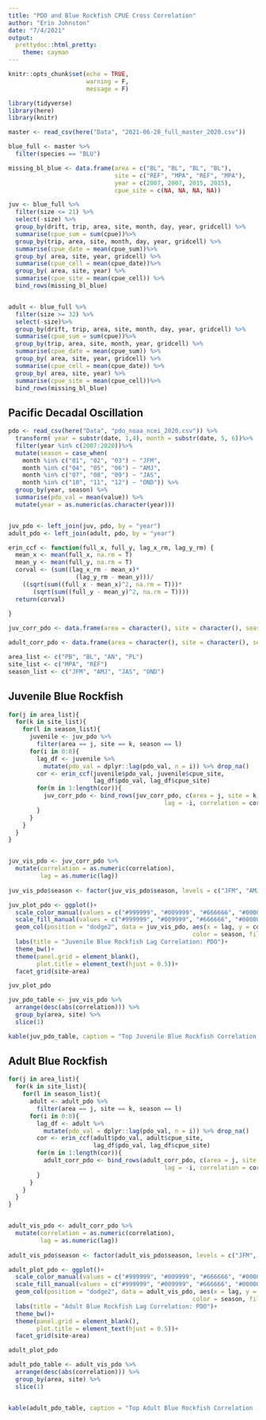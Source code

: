 ```yaml
---
title: "PDO and Blue Rockfish CPUE Cross Correlation"
author: "Erin Johnston"
date: "7/4/2021"
output: 
  prettydoc::html_pretty:
    theme: cayman
---
```


```r

knitr::opts_chunk$set(echo = TRUE,
                      warning = F,
                      message = F)

```

```r

library(tidyverse)
library(here)
library(knitr)

```


```r

master <- read_csv(here("Data", "2021-06-28_full_master_2020.csv"))

blue_full <- master %>%
  filter(species == "BLU") 

missing_bl_blue <- data.frame(area = c("BL", "BL", "BL", "BL"),
                              site = c("REF", "MPA", "REF", "MPA"),
                              year = c(2007, 2007, 2015, 2015), 
                              cpue_site = c(NA, NA, NA, NA))

juv <- blue_full %>%
  filter(size <= 21) %>%
  select(-size) %>%
  group_by(drift, trip, area, site, month, day, year, gridcell) %>%
  summarise(cpue_sum = sum(cpue))%>%
  group_by(trip, area, site, month, day, year, gridcell) %>%
  summarise(cpue_date = mean(cpue_sum))%>%
  group_by( area, site, year, gridcell) %>%
  summarise(cpue_cell = mean(cpue_date))%>%
  group_by( area, site, year) %>%
  summarise(cpue_site = mean(cpue_cell)) %>%
  bind_rows(missing_bl_blue)


adult <- blue_full %>%
  filter(size >= 32) %>%
  select(-size)%>%
  group_by(drift, trip, area, site, month, day, year, gridcell) %>%
  summarise(cpue_sum = sum(cpue))%>%
  group_by(trip, area, site, month, year, gridcell) %>%
  summarise(cpue_date = mean(cpue_sum)) %>%
  group_by( area, site, year, gridcell) %>%
  summarise(cpue_cell = mean(cpue_date)) %>%
  group_by( area, site, year) %>%
  summarise(cpue_site = mean(cpue_cell))%>%
  bind_rows(missing_bl_blue)

```

## Pacific Decadal Oscillation

```r

pdo <- read_csv(here("Data", "pdo_noaa_ncei_2020.csv")) %>%
  transform( year = substr(date, 1,4), month = substr(date, 5, 6))%>%
  filter(year %in% c(2007:2020))%>%
  mutate(season = case_when(
    month %in% c("01", "02", "03") ~ "JFM",
    month %in% c("04", "05", "06") ~ "AMJ",
    month %in% c("07", "08", "09") ~ "JAS",
    month %in% c("10", "11", "12") ~ "OND")) %>%
  group_by(year, season) %>%
  summarise(pdo_val = mean(value)) %>%
  mutate(year = as.numeric(as.character(year)))


juv_pdo <- left_join(juv, pdo, by = "year")
adult_pdo <- left_join(adult, pdo, by = "year")

```

```r

erin_ccf <- function(full_x, full_y, lag_x_rm, lag_y_rm) {
  mean_x <- mean(full_x, na.rm = T)
  mean_y <- mean(full_y, na.rm = T)
  corval <- (sum((lag_x_rm - mean_x)*
                   (lag_y_rm - mean_y)))/
    ((sqrt(sum((full_x - mean_x)^2, na.rm = T)))*
       (sqrt(sum((full_y - mean_y)^2, na.rm = T))))
  return(corval)
  
}

```

```r

juv_corr_pdo <- data.frame(area = character(), site = character(), season = character(), lag = character(), correlation = character())

adult_corr_pdo <- data.frame(area = character(), site = character(), season = character(), lag = character(), correlation = character())

area_list <- c("PB", "BL", "AN", "PL")
site_list <- c("MPA", "REF")
season_list <- c("JFM", "AMJ", "JAS", "OND")

```

## Juvenile Blue Rockfish

```r

for(j in area_list){
  for(k in site_list){
    for(l in season_list){
      juvenile <- juv_pdo %>%
        filter(area == j, site == k, season == l)
      for(i in 0:8){
        lag_df <- juvenile %>%
          mutate(pdo_val = dplyr::lag(pdo_val, n = i)) %>% drop_na()
        cor <- erin_ccf(juvenile$pdo_val, juvenile$cpue_site,
                        lag_df$pdo_val, lag_df$cpue_site)
        for(m in 1:length(cor)){
          juv_corr_pdo <- bind_rows(juv_corr_pdo, c(area = j, site = k, season = l, 
                                            lag = -i, correlation = cor[m]))
        }
      }
    }
  }
} 


juv_vis_pdo <- juv_corr_pdo %>%
  mutate(correlation = as.numeric(correlation),
         lag = as.numeric(lag))
  
juv_vis_pdo$season <- factor(juv_vis_pdo$season, levels = c("JFM", "AMJ" ,"JAS", "OND"))  

juv_plot_pdo <- ggplot()+
  scale_color_manual(values = c("#999999", "#009999", "#666666", "#000000"))+
  scale_fill_manual(values = c("#999999", "#009999", "#666666", "#000000"))+
  geom_col(position = "dodge2", data = juv_vis_pdo, aes(x = lag, y = correlation, 
                                                    color = season, fill = season))+
  labs(title = "Juvenile Blue Rockfish Lag Correlation: PDO")+
  theme_bw()+
  theme(panel.grid = element_blank(),
        plot.title = element_text(hjust = 0.5))+
  facet_grid(site~area)

juv_plot_pdo

juv_pdo_table <- juv_vis_pdo %>%
  arrange(desc(abs(correlation))) %>%
  group_by(area, site) %>%
  slice(1)

```


```r

kable(juv_pdo_table, caption = "Top Juvenile Blue Rockfish Correlation - PDO")

```


## Adult Blue Rockfish

```r

for(j in area_list){
  for(k in site_list){
    for(l in season_list){
      adult <- adult_pdo %>%
        filter(area == j, site == k, season == l)
      for(i in 0:8){
        lag_df <- adult %>%
          mutate(pdo_val = dplyr::lag(pdo_val, n = i)) %>% drop_na()
        cor <- erin_ccf(adult$pdo_val, adult$cpue_site,
                        lag_df$pdo_val, lag_df$cpue_site)
        for(m in 1:length(cor)){
          adult_corr_pdo <- bind_rows(adult_corr_pdo, c(area = j, site = k, season = l, 
                                            lag = -i, correlation = cor[m]))
        }
      }
    }
  }
} 


adult_vis_pdo <- adult_corr_pdo %>%
  mutate(correlation = as.numeric(correlation),
         lag = as.numeric(lag))
  
adult_vis_pdo$season <- factor(adult_vis_pdo$season, levels = c("JFM", "AMJ" ,"JAS", "OND"))  

adult_plot_pdo <- ggplot()+
  scale_color_manual(values = c("#999999", "#009999", "#666666", "#000000"))+
  scale_fill_manual(values = c("#999999", "#009999", "#666666", "#000000"))+
  geom_col(position = "dodge2", data = adult_vis_pdo, aes(x = lag, y = correlation, 
                                                    color = season, fill = season))+
  labs(title = "Adult Blue Rockfish Lag Correlation: PDO")+
  theme_bw()+
  theme(panel.grid = element_blank(),
        plot.title = element_text(hjust = 0.5))+
  facet_grid(site~area)

adult_plot_pdo

adult_pdo_table <- adult_vis_pdo %>%
  arrange(desc(abs(correlation))) %>%
  group_by(area, site) %>%
  slice(1)



```

```r

kable(adult_pdo_table, caption = "Top Adult Blue Rockfish Correlation - PDO")

```

